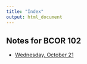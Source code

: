 ```yaml
---
title: "Index"
output: html_document
---
```




## Notes for BCOR 102

* [Wednesday, October 21](BCOR_LECTURE_NOTES.html)


